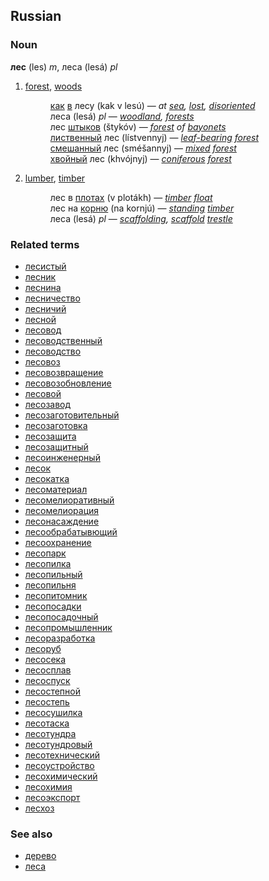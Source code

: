 ==Russian==
===Noun===
'''лес''' (les) ''m'', леса (lesá) ''pl''

# [[forest]], [[woods]]
#:[[как]] [[в]] лесу (kak v lesú) — ''at [[sea]], [[lost]], [[disoriented]]''
#:леса (lesá) ''pl'' — ''[[woodland]], [[forests]]''
#:лес [[штык|штыков]] (štykóv) — ''[[forest]] of [[bayonet]]s''
#:[[лиственный]] лес (lístvennyj) — ''[[leaf-bearing]] [[forest]]''
#:[[смешанный]] лес (sméšannyj) — ''[[mixed]] [[forest]]''
#:[[хвойный]] лес (khvójnyj) — ''[[coniferous]] [[forest]]''
# [[lumber]], [[timber]]
#:лес в [[плот|плотах]] (v plotákh) — ''[[timber]] [[float]]''
#:лес на [[корень|корню]] (na kornjú) — ''[[standing]] [[timber]]''
#:леса (lesá) ''pl'' — ''[[scaffolding]], [[scaffold]] [[trestle]]''

===Related terms===
*[[лесистый]]
*[[лесник]]
*[[леснина]]
*[[лесничество]]
*[[лесничий]]
*[[лесной]]
*[[лесовод]]
*[[лесоводственный]]
*[[лесоводство]]
*[[лесовоз]]
*[[лесовозвращение]]
*[[лесовозобновление]]
*[[лесовой]]
*[[лесозавод]]
*[[лесозаготовительный]]
*[[лесозаготовка]]
*[[лесозащита]]
*[[лесозащитный]]
*[[лесоинженерный]]
*[[лесок]]
*[[лесокатка]]
*[[лесоматериал]]
*[[лесомелиоративный]]
*[[лесомелиорация]]
*[[лесонасаждение]]
*[[лесообрабатывющий]]
*[[лесоохранение]]
*[[лесопарк]]
*[[лесопилка]]
*[[лесопильный]]
*[[лесопильня]]
*[[лесопитомник]]
*[[лесопосадки]]
*[[лесопосадочный]]
*[[лесопромышленник]]
*[[лесоразработка]]
*[[лесоруб]]
*[[лесосека]]
*[[лесосплав]]
*[[лесоспуск]]
*[[лесостепной]]
*[[лесостепь]]
*[[лесосушилка]]
*[[лесотаска]]
*[[лесотундра]]
*[[лесотундровый]]
*[[лесотехнический]]
*[[лесоустройство]]
*[[лесохимический]]
*[[лесохимия]]
*[[лесоэкспорт]]
*[[лесхоз]]

===See also===
*[[дерево]]
*[[леса]]